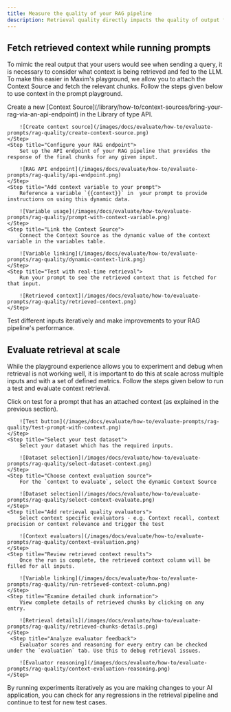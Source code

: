```yaml
---
title: Measure the quality of your RAG pipeline
description: Retrieval quality directly impacts the quality of output from your AI application. While testing prompts, Maxim allows you to connect your RAG pipeline via a simple API endpoint and evaluates the retrieved context for every run. Context specific evaluators for precision, recall and relevance make it easy to see where retrieval quality is low.
---
```


## Fetch retrieved context while running prompts

To mimic the real output that your users would see when sending a query, it is necessary to consider what context is being retrieved and fed to the LLM. To make this easier in Maxim's playground, we allow you to attach the Context Source and fetch the relevant chunks. Follow the steps given below to use context in the prompt playground.

<Steps>
	<Step title="Create a Context Source">
		Create a new [Context Source](/library/how-to/context-sources/bring-your-rag-via-an-api-endpoint) in the Library of type API.

        ![Create context source](/images/docs/evaluate/how-to/evaluate-prompts/rag-quality/create-context-source.png)
	</Step>
	<Step title="Configure your RAG endpoint">
		Set up the API endpoint of your RAG pipeline that provides the response of the final chunks for any given input.

        ![RAG API endpoint](/images/docs/evaluate/how-to/evaluate-prompts/rag-quality/api-endpoint.png)
	</Step>
	<Step title="Add context variable to your prompt">
		Reference a variable `{{context}}` in  your prompt to provide instructions on using this dynamic data.

		![Variable usage](/images/docs/evaluate/how-to/evaluate-prompts/rag-quality/prompt-with-context-variable.png)
	</Step>
    <Step title="Link the Context Source">
        Connect the Context Source as the dynamic value of the context variable in the variables table.

        ![Variable linking](/images/docs/evaluate/how-to/evaluate-prompts/rag-quality/dynamic-context-link.png)
    </Step>
    <Step title="Test with real-time retrieval">
        Run your prompt to see the retrieved context that is fetched for that input.
        
        ![Retrieved context](/images/docs/evaluate/how-to/evaluate-prompts/rag-quality/retrieved-context.png)
    </Step>
</Steps>

Test different inputs iteratively and make improvements to your RAG pipeline's performance.

## Evaluate retrieval at scale

While the playground experience allows you to experiment and debug when retrieval is not working well, it is important to do this at scale across multiple inputs and with a set of defined metrics. Follow the steps given below to run a test and evaluate context retrieval.

<Steps>
	<Step title="Initiate prompt testing">
		Click on test for a prompt that has an attached context (as explained in the previous section).

        ![Test button](/images/docs/evaluate/how-to/evaluate-prompts/rag-quality/test-prompt-with-context.png)
	</Step>
	<Step title="Select your test dataset">
		Select your dataset which has the required inputs.

        ![Dataset selection](/images/docs/evaluate/how-to/evaluate-prompts/rag-quality/select-dataset-context.png)
	</Step>
    <Step title="Choose context evaluation source">
		For the `context to evaluate`, select the dynamic Context Source

        ![Dataset selection](/images/docs/evaluate/how-to/evaluate-prompts/rag-quality/select-context-evaluate.png)
	</Step>
	<Step title="Add retrieval quality evaluators">
		Select context specific evaluators - e.g. Context recall, context precision or context relevance and trigger the test

		![Context evaluators](/images/docs/evaluate/how-to/evaluate-prompts/rag-quality/context-evaluation.png)
	</Step>
    <Step title="Review retrieved context results">
        Once the run is complete, the retrieved context column will be filled for all inputs.

        ![Variable linking](/images/docs/evaluate/how-to/evaluate-prompts/rag-quality/run-retrieved-context-column.png)
    </Step>
    <Step title="Examine detailed chunk information">
        View complete details of retrieved chunks by clicking on any entry.

        ![Retrieval details](/images/docs/evaluate/how-to/evaluate-prompts/rag-quality/retrieved-chunks-details.png)
    </Step>
     <Step title="Analyze evaluator feedback">
        Evaluator scores and reasoning for every entry can be checked under the `evaluation` tab. Use this to debug retrieval issues. 

        ![Evaluator reasoning](/images/docs/evaluate/how-to/evaluate-prompts/rag-quality/context-evaluation-reasoning.png)
    </Step>
</Steps>

By running experiments iteratively as you are making changes to your AI application, you can check for any regressions in the retrieval pipeline and continue to test for new test cases.






